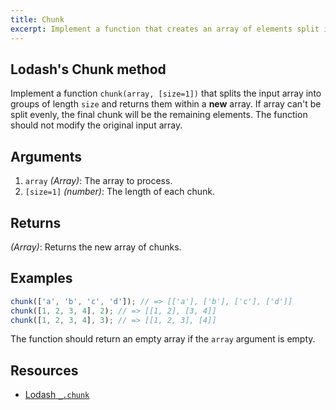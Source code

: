 ```yaml
---
title: Chunk
excerpt: Implement a function that creates an array of elements split into smaller groups of a specified size
---
```


## Lodash's Chunk method

Implement a function `chunk(array, [size=1])` that splits the input array into groups of length `size` and returns them within a **new** array. If array can't be split evenly, the final chunk will be the remaining elements. The function should not modify the original input array.

## Arguments

1. `array` _(Array)_: The array to process.
1. `[size=1]` _(number)_: The length of each chunk.

## Returns

_(Array)_: Returns the new array of chunks.

## Examples

```js
chunk(['a', 'b', 'c', 'd']); // => [['a'], ['b'], ['c'], ['d']]
chunk([1, 2, 3, 4], 2); // => [[1, 2], [3, 4]]
chunk([1, 2, 3, 4], 3); // => [[1, 2, 3], [4]]
```

The function should return an empty array if the `array` argument is empty.

## Resources

- [Lodash `_.chunk`](https://lodash.com/docs/#chunk)
